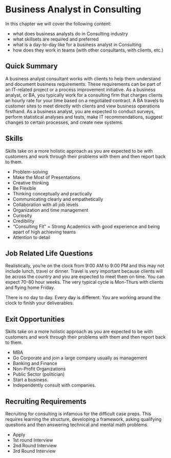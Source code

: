 # Business Analyst in Consulting {-}

In this chapter we will cover the following content:

- what does business analysts do in Consulting industry
- what skillsets are required and preferred
- what is a day-to-day like for a business analyst in Consulting
- how does they work in teams (with other consultants, with clients, etc.)

## Quick Summary {-}

A business analyst consultant works with clients to help them understand and document business requirements. These requirements can be part of an IT-related project or a process improvement initiative. As a business analyst, or BA, you typically work for a consulting firm that charges clients an hourly rate for your time based on a negotiated contract. A BA travels to customer sites to meet directly with clients and view business operations firsthand. As a business analyst, you are expected to conduct surveys, perform statistical analyses and tests, make IT recommendations, suggest changes to certain processes, and create new systems.

## Skills {-}
Skills take on a more holistic approach as you are expected to be with customers and work through their problems with them and then report back to them.

 * Problem-solving
 * Make the Most of Presentations
 * Creative thinking
 * Be Flexible
 * Thinking conceptually and practically
 * Communicating clearly and empathetically
 * Collaboration with all job levels
 * Organization and time management
 * Curiosity
 * Credibility
 * “Consulting Fit” = Strong Academics with good experience and being apart of high achieving teams
 * Attention to detail


## Job Related Life Questions {-}

Realistically, you’re on the clock from 9:00 AM to 9:00 PM and this may not include lunch, travel or dinner. Travel is very important because clients will be across the country and you are expected to meet them on time. 
You can expect 70-80 hour weeks. The very typical cycle is Mon-Thurs with clients and flying home Friday. 

There is no day to day. Every day is different. You are working around the clock to finish your deliverables.


## Exit Opportunities {-}
Skills take on a more holistic approach as you are expected to be with customers and work through their problems with them and then report back to them.

 * MBA
 * Go Corporate and join a large company usually as management
 * Banking and Finance
 * Non-Profit Organizations
 * Public Sector (politician)
 * Start a business.
 * Independently consult with companies.
 
## Recruiting Requirements {-}
Recruiting for consulting is infamous for the difficult case preps. This requires learning the structure, developing a framework, asking qualifying questions and then answering technical and mental math problems.

 * Apply 
 * 1st round Interview
 * 2nd Round Interview
 * 3rd Round Interview
